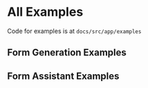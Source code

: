 
# All Examples

Code for examples is at `docs/src/app/examples`

## Form Generation Examples

<ExampleLinks linksData={generationLinksData} />

## Form Assistant Examples

<ExampleLinks linksData={assistantLinksData} />
